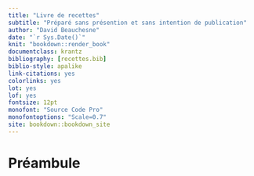 ```yaml
---
title: "Livre de recettes"
subtitle: "Préparé sans présention et sans intention de publication"
author: "David Beauchesne"
date: "`r Sys.Date()`"
knit: "bookdown::render_book"
documentclass: krantz
bibliography: [recettes.bib]
biblio-style: apalike
link-citations: yes
colorlinks: yes
lot: yes
lof: yes
fontsize: 12pt
monofont: "Source Code Pro"
monofontoptions: "Scale=0.7"
site: bookdown::bookdown_site
---
```


<!-- description: "TO WRITE"
url: 'https\://bookdown.org/yihui/bookdown/'
github-repo: rstudio/bookdown
cover-image: images/cover.jpg -->

<!--
bookdown::render_book("index.Rmd", "bookdown::gitbook")
-->

# Préambule
